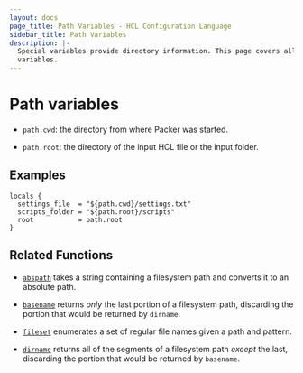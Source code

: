 ```yaml
---
layout: docs
page_title: Path Variables - HCL Configuration Language
sidebar_title: Path Variables
description: |-
  Special variables provide directory information. This page covers all path
  variables.
---
```


# Path variables

- `path.cwd`: the directory from where Packer was started.

- `path.root`: the directory of the input HCL file or the input folder.

## Examples

```HCL
locals {
  settings_file  = "${path.cwd}/settings.txt"
  scripts_folder = "${path.root}/scripts"
  root           = path.root
}
```

## Related Functions

- [`abspath`](/docs/from-1.5/functions/file/abspath) takes a string containing
  a filesystem path and converts it to an absolute path.

- [`basename`](/docs/from-1.5/functions/file/basename) returns _only_ the last
  portion of a filesystem path, discarding the portion that would be returned
  by `dirname`.

- [`fileset`](/docs/from-1.5/functions/file/fileset) enumerates a set of
  regular file names given a path and pattern.

- [`dirname`](/docs/from-1.5/functions/file/dirname) returns all of the
  segments of a filesystem path _except_ the last, discarding the portion that
  would be returned by `basename`.
